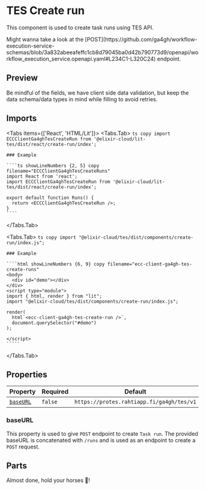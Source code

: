 
# TES Create run

<ComponentName
  tagName='ecc-client-ga4gh-tes-create-run'
  reactTagName='ECCClientGa4ghTesCreateRun'
  version='0.0.1'
  beta
/>

This component is used to create task runs using TES API.

<Callout emoji='👀' type='info'>
  Might wanna take a look at the
  [POST](https://github.com/ga4gh/workflow-execution-service-schemas/blob/3a832abeeafeffc1cb8d79045ba0d42b790773d9/openapi/workflow_execution_service.openapi.yaml#L234C1-L320C24)
  endpoint.
</Callout>

## Preview

<CreateRun />

<Callout emoji='🕵️‍♀️' type='info'>
  Be mindful of the fields, we have client side data validation, but keep the data schema/data
  types in mind while filling to avoid retries.
</Callout>

## Imports

<Tabs items={['React', 'HTML/Lit']}>
  <Tabs.Tab>
    ```ts copy
    import ECCClientGa4ghTesCreateRun from '@elixir-cloud/lit-tes/dist/react/create-run/index';
    ```

    ### Example
  
    ````ts showLineNumbers {2, 5} copy filename="ECCClientGa4ghTesCreateRuns"
    import React from 'react';
    import ECCClientGa4ghTesCreateRun from '@elixir-cloud/lit-tes/dist/react/create-run/index';

    export default function Runs() {
      return <ECCClientGa4ghTesCreateRun />;
    }
    ````

  </Tabs.Tab>
  
  <Tabs.Tab>
    ```ts copy
    import "@elixir-cloud/tes/dist/components/create-run/index.js";
    ```

    ### Example
  
    ````html showLineNumbers {6, 9} copy filename="ecc-client-ga4gh-tes-create-runs"
    <body>
      <div id="demo"></div>
    </div>
    <script type="module">
    import { html, render } from "lit";
    import "@elixir-cloud/tes/dist/components/create-run/index.js";

    render(
      html`<ecc-client-ga4gh-tes-create-run />`,
      document.querySelector("#demo")
    );

    </script>
    `````

  </Tabs.Tab>
</Tabs>

## Properties

| Property              | Required | Default                                   | Type     | Description |
| --------------------- | -------- | ----------------------------------------- | -------- | ----------- |
| [`baseURL`](#baseURL) | `false`  | `https://protes.rahtiapp.fi/ga4gh/tes/v1` | `String` | Base URL    |

### baseURL

This property is used to give `POST` endpoint to create `Task run`. The provided baseURL is concatenated with `/runs` and is used as an endpoint to create a `POST` request.

## Parts

<Callout emoji='😙'>Almost done, hold your horses 🏇!</Callout>
